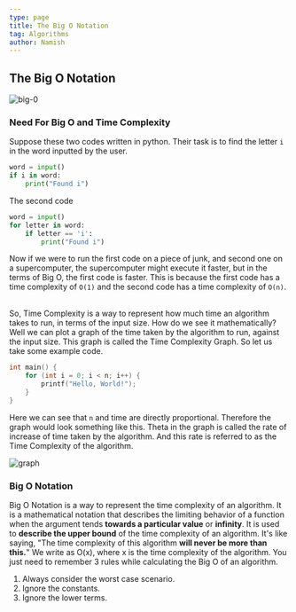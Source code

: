 ```yaml
---
type: page
title: The Big O Notation
tag: Algorithms
author: Namish
---
```


## The Big O Notation

![big-0](/bigo/big-o.png)

### Need For Big O and Time Complexity

Suppose these two codes written in python. Their task is to find the letter `i` in the word inputted by the user.

```py
word = input()
if i in word:
    print("Found i")
```

The second code

```py
word = input()
for letter in word:
    if letter == 'i':
        print("Found i")
```

Now if we were to run the first code on a piece of junk, and second one on a supercomputer, the supercomputer might execute it faster, but in the terms of Big O, the first code is faster. This is because the first code has a time complexity of `O(1)` and the second code has a time complexity of `O(n)`.

<br/>
So, Time Complexity is a way to represent how much time an algorithm takes to run, in terms of the input size. How do we see it mathematically? Well we can plot a graph of the time taken by the algorithm to run, against the input size. This graph is called the Time Complexity Graph. So let us take some example code.

```c
int main() {
    for (int i = 0; i < n; i++) {
        printf("Hello, World!");
    }
}
```

Here we can see that `n` and time are directly proportional. Therefore the graph would look something like this. Theta in the graph is called the rate of increase of time taken by the algorithm. And this rate is referred to as the Time Complexity of the algorithm.

![graph](/bigo/simple-graph.png)

### Big O Notation

Big O Notation is a way to represent the time complexity of an algorithm. It is a mathematical notation that describes the limiting behavior of a function when the argument tends **towards a particular value** or **infinity**. It is used to **describe the upper bound** of the time complexity of an algorithm. It's like saying, "The time complexity of this algorithm **will never be more than this.**" We write as O(x), where x is the time complexity of the algorithm. You just need to remember 3 rules while calculating the Big O of an algorithm.

1. Always consider the worst case scenario.
2. Ignore the constants.
3. Ignore the lower terms.
